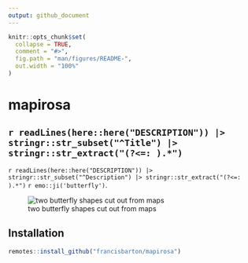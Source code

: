 ---
output: github_document
---

<!-- README.md is generated from README.Rmd. Please edit that file -->

```{r, include = FALSE}
knitr::opts_chunk$set(
  collapse = TRUE,
  comment = "#>",
  fig.path = "man/figures/README-",
  out.width = "100%"
)
```

# mapirosa


<!-- badges: start -->
<!-- badges: end -->

## `r readLines(here::here("DESCRIPTION")) |> stringr::str_subset("^Title") |> stringr::str_extract("(?<=: ).*")`

`r readLines(here::here("DESCRIPTION")) |> stringr::str_subset("^Description") |> stringr::str_extract("(?<=: ).*")` `r emo::ji('butterfly')`.


<!-- http://www.rocketandco.co.uk/Site/Butterfly_Map_Art_files/final1.jpg -->

![two butterfly shapes cut out from maps](buttermap.jpg)

## Installation

```r
remotes::install_github("francisbarton/mapirosa")
```


